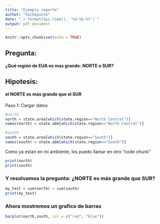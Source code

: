 ```yaml
---
title: "Ejemplo reporte"
authot: "hachepunto"
date: "`r format(Sys.time(), '%d-%b-%Y')`"
output: pdf_document
---
```


```r
knitr::opts_chunk$set(echo = TRUE)
```
## Pregunta:

#### ¿Qué región de EUA es mas grande: NORTE o SUR?

## Hipotesis:

#### el NORTE es más grande que el SUR

Paso 1: Cargar datos 
```r
#north
north = state.area[which(state.region=="North Central")]
names(north) = state.abb[which(state.region=="North Central")]

#south
south = state.area[which(state.region=="South")]
names(south) = state.abb[which(state.region=="South")]
```

Como ya estan en mi ambiente, los puedo llamar en otro "code chunk"

```r
print(north)
print(south)
```
### Y resolvamos la pregunta: ¿NORTE es más grande que SUR? 

```r
my_test = sum(north) > sum(south)
print(my_test)
```
### Ahora mostremos un grafico de barras
```r
barplot(north,south, col = c("red", "blue"))
```

